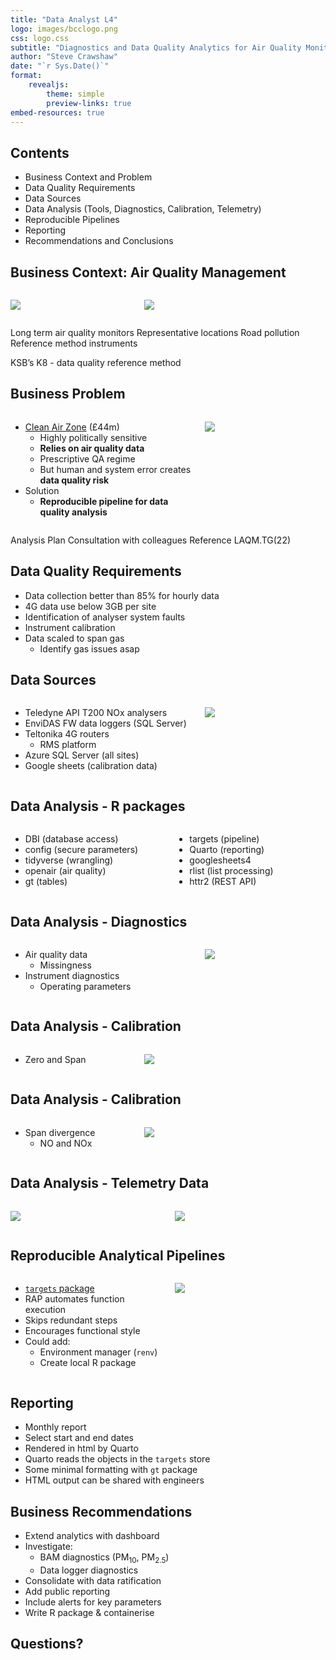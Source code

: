 ```yaml
---
title: "Data Analyst L4"
logo: images/bcclogo.png
css: logo.css
subtitle: "Diagnostics and Data Quality Analytics for Air Quality Monitoring"
author: "Steve Crawshaw"
date: "`r Sys.Date()`"
format:
    revealjs:
        theme: simple
        preview-links: true
embed-resources: true
---
```


## Contents

 - Business Context and Problem
 - Data Quality Requirements
 - Data Sources
 - Data Analysis (Tools, Diagnostics, Calibration, Telemetry)
 - Reproducible Pipelines
 - Reporting
 - Recommendations and Conclusions


## Business Context: Air Quality Management

:::: {.columns}

::: {.column width="40%"}

![](images/contin_sites_sml.png)
:::

::: {.column width="60%"}

![](images/2000.jpg)
:::

::::

:::{.notes}

Long term air quality monitors
Representative locations
Road pollution
Reference method instruments 

KSB's 
K8 - data quality reference method

:::

## Business Problem

:::: {.columns}

::: {.column width="60%"}

- [Clean Air Zone](https://www.cleanairforbristol.org/) (£44m)
    - Highly politically sensitive
    - **Relies on air quality data**
    - Prescriptive QA regime
    - But human and system error creates **data quality risk**
- Solution
    - **Reproducible pipeline for data quality analysis**
    
:::

::: {.column width="40%"}


![](images/cazbig.png)
:::

::::

:::{.notes}
Analysis Plan
Consultation with colleagues
Reference LAQM.TG(22)
:::

## Data Quality Requirements

- Data collection better than 85% for hourly data
- 4G data use below 3GB per site 
- Identification of analyser system faults
- Instrument calibration
- Data scaled to span gas
    - Identify gas issues asap

:::{.notes}

:::


## Data Sources

:::: {.columns}

::: {.column width="60%"}

- Teledyne API T200 NOx analysers
- EnviDAS FW data loggers (SQL Server)
- Teltonika 4G routers
    - RMS platform
- Azure SQL Server (all sites)
- Google sheets (calibration data)

:::

::: {.column width="40%"}

![](images/rut950-840xAuto.webp)
:::

::::

:::{.notes}

:::

## Data Analysis - R packages

:::: {.columns}

::: {.column width="50%"}

- DBI (database access)
- config (secure parameters)
- tidyverse (wrangling)
- openair (air quality)
- gt (tables)

    
:::

::: {.column width="50%"}

- targets (pipeline)
- Quarto (reporting)
- googlesheets4
- rlist (list processing)
- httr2 (REST API)

:::

::::


:::{.notes}

:::

## Data Analysis - Diagnostics

:::: {.columns}

::: {.column width="60%"}

- Air quality data
    - Missingness
- Instrument diagnostics
    - Operating parameters
    
:::

::: {.column width="40%"}

![](fp/qa_report_files/figure-html/diag_plot_1-1.png)

:::

::::

:::{.notes}

:::

## Data Analysis - Calibration

:::: {.columns}

::: {.column width="40%"}

- Zero and Span

:::

::: {.column width="60%"}

![](images/cal_factors.png)
:::

::::

:::{.notes}

:::

## Data Analysis - Calibration

:::: {.columns}

::: {.column width="40%"}

- Span divergence
    - NO and NOx
    
:::

::: {.column width="60%"}

![](images/span_diff_plot.png)

:::

::::


:::{.notes}

:::

## Data Analysis - Telemetry Data

:::: {.columns}

::: {.column width="50%"}

![](fp/qa_report_files/figure-html/data_use_1-1.png)

:::

::: {.column width="50%"}

![](fp/qa_report_files/figure-html/cumulative_data_use-1.png)
:::

::::

:::{.notes}

:::

## Reproducible Analytical Pipelines

:::: {.columns}

::: {.column width="50%"}

- [`targets` package](https://books.ropensci.org/targets/)
- RAP automates function execution
- Skips redundant steps
- Encourages functional style
- Could add:
    - Environment manager (`renv`)
    - Create local R package

:::

::: {.column width="50%"}

![](images/tar-visnetwork.png)

:::

::::

:::{.notes}

:::


## Reporting

- Monthly report
- Select start and end dates
- Rendered in html by Quarto
- Quarto reads the objects in the `targets` store
- Some minimal formatting with `gt` package
- HTML output can be shared with engineers

:::{.notes}

:::

## Business Recommendations

- Extend analytics with dashboard
- Investigate:
    - BAM diagnostics (PM~10~, PM~2.5~)
    - Data logger diagnostics
- Consolidate with data ratification
- Add public reporting
- Include alerts for key parameters
- Write R package & containerise

:::{.notes}

:::


## Questions?